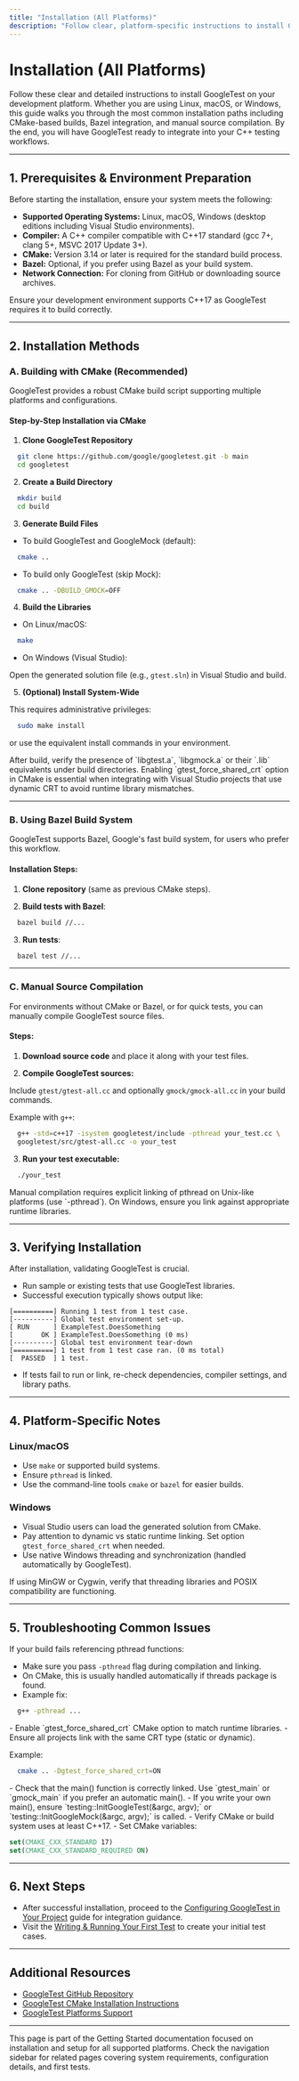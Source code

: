 ```yaml
---
title: "Installation (All Platforms)"
description: "Follow clear, platform-specific instructions to install GoogleTest on Linux, macOS, and Windows. This page covers CMake, Bazel, and basic source builds, guiding you through the most common paths for integration into your workflow."
---
```


# Installation (All Platforms)

Follow these clear and detailed instructions to install GoogleTest on your development platform. Whether you are using Linux, macOS, or Windows, this guide walks you through the most common installation paths including CMake-based builds, Bazel integration, and manual source compilation. By the end, you will have GoogleTest ready to integrate into your C++ testing workflows.

---

## 1. Prerequisites & Environment Preparation

Before starting the installation, ensure your system meets the following:

- **Supported Operating Systems:** Linux, macOS, Windows (desktop editions including Visual Studio environments).
- **Compiler:** A C++ compiler compatible with C++17 standard (gcc 7+, clang 5+, MSVC 2017 Update 3+).
- **CMake:** Version 3.14 or later is required for the standard build process.
- **Bazel:** Optional, if you prefer using Bazel as your build system.
- **Network Connection:** For cloning from GitHub or downloading source archives.

<Tip>
Ensure your development environment supports C++17 as GoogleTest requires it to build correctly.
</Tip>

---

## 2. Installation Methods

### A. Building with CMake (Recommended)

GoogleTest provides a robust CMake build script supporting multiple platforms and configurations.

#### Step-by-Step Installation via CMake

1. **Clone GoogleTest Repository**

```bash
  git clone https://github.com/google/googletest.git -b main
  cd googletest
```

2. **Create a Build Directory**

```bash
  mkdir build
  cd build
```

3. **Generate Build Files**

- To build GoogleTest and GoogleMock (default):

```bash
  cmake ..
```

- To build only GoogleTest (skip Mock):

```bash
  cmake .. -DBUILD_GMOCK=OFF
```

4. **Build the Libraries**

- On Linux/macOS:

```bash
  make
```

- On Windows (Visual Studio):

Open the generated solution file (e.g., `gtest.sln`) in Visual Studio and build.

5. **(Optional) Install System-Wide**

This requires administrative privileges:

```bash
  sudo make install
```

or use the equivalent install commands in your environment.

<Check>
After build, verify the presence of `libgtest.a`, `libgmock.a` or their `.lib` equivalents under build directories.
</Check>

<Tip>
Enabling `gtest_force_shared_crt` option in CMake is essential when integrating with Visual Studio projects that use dynamic CRT to avoid runtime library mismatches.
</Tip>

---

### B. Using Bazel Build System

GoogleTest supports Bazel, Google's fast build system, for users who prefer this workflow.

#### Installation Steps:

1. **Clone repository** (same as previous CMake steps).

2. **Build tests with Bazel**:

```bash
  bazel build //...
```

3. **Run tests**:

```bash
  bazel test //...
```

---

### C. Manual Source Compilation

For environments without CMake or Bazel, or for quick tests, you can manually compile GoogleTest source files.

#### Steps:

1. **Download source code** and place it along with your test files.

2. **Compile GoogleTest sources:**

Include `gtest/gtest-all.cc` and optionally `gmock/gmock-all.cc` in your build commands.

Example with `g++`:

```bash
  g++ -std=c++17 -isystem googletest/include -pthread your_test.cc \
  googletest/src/gtest-all.cc -o your_test
```

3. **Run your test executable:**

```bash
  ./your_test
```

<Warning>
Manual compilation requires explicit linking of pthread on Unix-like platforms (use `-pthread`). On Windows, ensure you link against appropriate runtime libraries.
</Warning>

---

## 3. Verifying Installation

After installation, validating GoogleTest is crucial.

- Run sample or existing tests that use GoogleTest libraries.
- Successful execution typically shows output like:

```
[==========] Running 1 test from 1 test case.
[----------] Global test environment set-up.
[ RUN      ] ExampleTest.DoesSomething
[       OK ] ExampleTest.DoesSomething (0 ms)
[----------] Global test environment tear-down
[==========] 1 test from 1 test case ran. (0 ms total)
[  PASSED  ] 1 test.
```

- If tests fail to run or link, re-check dependencies, compiler settings, and library paths.

---

## 4. Platform-Specific Notes

### Linux/macOS

- Use `make` or supported build systems.
- Ensure `pthread` is linked.
- Use the command-line tools `cmake` or `bazel` for easier builds.

### Windows

- Visual Studio users can load the generated solution from CMake.
- Pay attention to dynamic vs static runtime linking. Set option `gtest_force_shared_crt` when needed.
- Use native Windows threading and synchronization (handled automatically by GoogleTest).

<Tip>
If using MinGW or Cygwin, verify that threading libraries and POSIX compatibility are functioning.
</Tip>

---

## 5. Troubleshooting Common Issues

<AccordionGroup title="Common Installation Issues and Solutions">
<Accordion title="Build Fails Due to Missing pthread">
If your build fails referencing pthread functions:

- Make sure you pass `-pthread` flag during compilation and linking.
- On CMake, this is usually handled automatically if threads package is found.
- Example fix:

```bash
  g++ -pthread ...
```

</Accordion>
<Accordion title="Runtime Errors Related to CRT Mismatch on Windows">
- Enable `gtest_force_shared_crt` CMake option to match runtime libraries.
- Ensure all projects link with the same CRT type (static or dynamic).

Example:

```bash
  cmake .. -Dgtest_force_shared_crt=ON
```

</Accordion>
<Accordion title="Tests Do Not Run, No Output">
- Check that the main() function is correctly linked. Use `gtest_main` or `gmock_main` if you prefer an automatic main().
- If you write your own main(), ensure `testing::InitGoogleTest(&argc, argv);` or `testing::InitGoogleMock(&argc, argv);` is called.

</Accordion>
<Accordion title="Build Uses Older C++ Standard">
- Verify CMake or build system uses at least C++17.
- Set CMake variables:

```cmake
set(CMAKE_CXX_STANDARD 17)
set(CMAKE_CXX_STANDARD_REQUIRED ON)
```

</Accordion>
</AccordionGroup>

---

## 6. Next Steps

- After successful installation, proceed to the [Configuring GoogleTest in Your Project](https://your-docs-domain/getting-started/prerequisites-installation/configuration-setup) guide for integration guidance.
- Visit the [Writing & Running Your First Test](https://your-docs-domain/getting-started/first-steps-usage/writing-running-first-test) to create your initial test cases.

---

## Additional Resources

- [GoogleTest GitHub Repository](https://github.com/google/googletest)
- [GoogleTest CMake Installation Instructions](https://github.com/google/googletest/blob/main/README.md)
- [GoogleTest Platforms Support](https://github.com/google/googletest/blob/main/docs/platforms.md)

---

This page is part of the Getting Started documentation focused on installation and setup for all supported platforms. Check the navigation sidebar for related pages covering system requirements, configuration details, and first tests.
